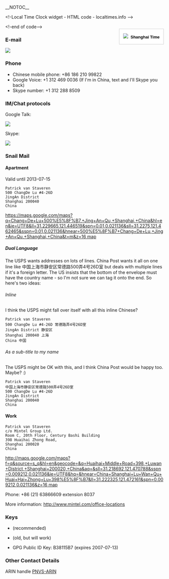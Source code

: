 __NOTOC__
<html><!-Local Time Clock widget - HTML code - localtimes.info --><div align="right" style="float: right;margin:15px 0px 0px 0px"><div align="center" style="width:140px;border:1px solid #ccc;background:#fff ;color: #fff ;font-weight:bold"><a style="padding:2px 1px;margin:2px 1px;font-size:13px;line-height:16px;font-family:arial;text-decoration:none;color:#000 ;" href="http://localtimes.info/Asia/China/Beijing/Beijing/"><img src="http://localtimes.info/images/countries/cn.png" border=0 style="border:0;margin:0;padding:0">&nbsp;&nbsp;Shanghai Time</a></div><script type="text/javascript" src="http://localtimes.info/clock.php?continent=Asia&country=China&city=Beijing&color=black-white&widget_number=1000"></script></div><!-end of code--></html>

===E-mail===
<html><img src="/util/textimage.php?text=trick.fancy-a.vanstaveren.us&size=10"></html>

===Phone===
* Chinese mobile phone: +86 186 210 99822
* Google Voice: +1 312 469 0036 (If I'm in China, text and I'll Skype you back)
* Skype number: +1 312 288 8509

===IM/Chat protocols===

Google Talk: <html><img src="/util/textimage.php?text=trickv.fancy-a.gmail.com&size=10"></html>

Skype: <html><img src="/util/textimage.php?text=patrick.van.staveren&size=10"></html>

===Snail Mail===

==== Apartment ====

Valid until 2013-07-15

 Patrick van Staveren
 500 ChangDe Lu #4-26D
 JingAn District
 Shanghai 200040
 China

[[https://maps.google.com/maps?q=Chang+De+Lu+500%E5%8F%B7,+Jing+An+Qu,+Shanghai,+China&hl=en&ie=UTF8&ll=31.229665,121.446519&spn=0.01,0.021136&sll=31.2275,121.462465&sspn=0.01,0.021136&hnear=500%E5%8F%B7+Chang+De+Lu,+Jing+An+Qu,+Shanghai,+China&t=m&z=16 map]]

===== Dual Language =====

The USPS wants addresses on lots of lines.  China Post wants it all on one line like 中国上海市静安区常德路500弄4号26D室 but deals with multiple lines if it's a foreign letter.  The US insists that the bottom of the envelope must have the country name - so I'm not sure we can tag it onto the end.  So here's two ideas:

====== Inline ======
I think the USPS might fall over itself with all this inline Chinese?
 Patrick van Staveren
 500 ChangDe Lu #4-26D 常德路弄4号26D室
 JingAn District 静安区
 Shanghai 200040 上海
 China 中国
====== As a sub-title to my name ======
The USPS might be OK with this, and I think China Post would be happy too. Maybe? :)
 Patrick van Staveren
 中国上海市静安区常德路500弄4号26D室
 500 ChangDe Lu #4-26D
 JingAn District
 Shanghai 200040
 China

====Work====
 Patrick van Staveren
 c/o Mintel Group Ltd.
 Room C, 20th Floor, Century Bashi Building
 398 Huaihai Zhong Road,
 Shanghai 200020
 China
[[http://maps.google.com/maps?f=q&source=s_q&hl=en&geocode=&q=Huaihai+Middle+Road+398,+Luwan+District,+Shanghai+200020,+China&aq=&sll=31.218692,121.470788&sspn=0.009212,0.021136&ie=UTF8&hq=&hnear=China+Shanghai+Lu+Wan+Qu+Huai+Hai+Zhong+Lu+398%E5%8F%B7&ll=31.222325,121.472161&spn=0.009212,0.021136&z=16 map]]

Phone: +86 (21) 63866609 extension 8037

More information: http://www.mintel.com/office-locations

===Keys===
* {{file|Id_rsa.pub|SSH RSAv2 Public Key}} (recommended)
* {{file|Id_dsa.pub|SSH DSA Public Key}} (old, but will work)
* GPG Public ID Key: B38115B7 (expires 2007-07-13)

===Other Contact Details===
ARIN handle [http://whois.arin.net/rest/poc/PNVS-ARIN PNVS-ARIN]